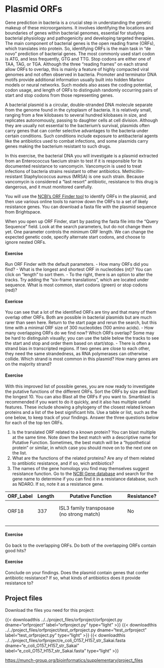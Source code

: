 
# Plasmid ORFs

Gene prediction in bacteria is a crucial step in understanding the genetic makeup of these microorganisms. It involves identifying the locations and boundaries of genes within bacterial genomes, essential for studying bacterial physiology and pathogenicity and developing targeted therapies. The main component of bacterial genes is the open reading frame (ORFs), which translates into protein. So, identifying ORFs is the main task in "de novo" prediction of bacterial genes. The most commonly used start codon is ATG, and less frequently, GTG and TTG. Stop codons are either one of TAA, TAG, or TGA. Although the three "reading frames" on each strand allow ORFs to overlap, this is mainly a feature of highly compacted viral genomes and not often observed in bacteria. Promoter and terminator DNA motifs provide additional information usually built into hidden Markov models or neural networks. Such models also asses the coding potential, codon usage, and length of ORFs to distinguish randomly occurring pairs of start and stop codons from those representing genes.

A bacterial plasmid is a circular, double-stranded DNA molecule separate from the genome found in the cytoplasm of bacteria. It is relatively small, ranging from a few kilobases to several hundred kilobases in size, and replicates autonomously, passing to daughter cells at cell division. Although they are usually not essential to the bacterium's survival, plasmids often carry genes that can confer selective advantages to the bacteria under certain conditions. Such conditions include exposure to antibacterial agents like the antibiotics used to combat infections, and some plasmids carry genes making the bacterium resistant to such drugs. 

In this exercise, the bacterial DNA you will investigate is a plasmid extracted from an Enterococcus faecium strain to test if it is responsible for its documented resistance to vancomycin. Vancomycin is used to treat infections of bacteria strains resistant to other antibiotics. Methicillin-resistant Staphylococcus aureus (MRSA) is one such strain. Because vancomycin is considered a "last resort" antibiotic, resistance to this drug is dangerous, and it must monitored carefully. 

You will use the [NCBI's ORF Finder tool](https://www.ncbi.nlm.nih.gov/orffinder/) to identify ORFs in the plasmid, and then use various online tools to narrow down the ORFs to a set of likely resistance genes. You can download a fasta file with the plasmid sequence from Brightspace. 

When you open up ORF Finder, start by pasting the fasta file into the "Query Sequence" field. Look at the search parameters, but do not change them yet. One parameter controls the minimum ORF length. We can change the expected genetic code, specify alternate start codons, and choose to ignore nested ORFs.

#### Exercise
Run ORF Finder with the default parameters. 
- How many ORFs did you find?
- What is the longest and shortest ORF in nucleotides (nt)? You can click on "length" to sort them.
- To the right, there is an option to alter the tracks. Try adding the "six-frame translations", which are located under sequence. What is most common, start codons (green) or stop codons (red)?

#### Exericse
You can see that a lot of the identified ORFs are tiny and that many of them overlap other ORFs. Both are possible in bacterial plasmids but are much rarer than seen here. Return to the start page and rerun the search, but this time with a minimal ORF size of 300 nucleotides (100 amino acids).
- How many overlapping ORFs do we find now? Which ORFs overlap? Some may be hard to distinguish visually; you can use the table below the tracks to see the start and stop and order them based on start/stop.
- There is often a strand bias in transcripted regions. If two genes are close to each other, they need the same strandedness, as RNA polymerases can otherwise collide. Which strand is most common in this plasmid? How many genes are on the majority strand?

#### Exercise
With this improved list of possible genes, you are now ready to investigate the putative functions of the different ORFs. Sort the ORFs by size and Blast the longest 10. You can also Blast all the ORFs if you want to. Smartblast is recommended if you want to do it quickly, and it also has multiple useful features. These include showing a phylogeny of the closest related known proteins and a list of the best significant hits. Use a table or list, such as the one below, to keep track of your findings. Answer the three questions below for each of the top ten ORFs. 

1. Is the translated ORF related to a known protein? You can blast multiple at the same time. Note down the best match with a descriptive name for Putative Function. Sometimes, the best match will be a "hypothetical protein" or similar, in which case you should move on to the next one on the list.
2. What are the functions of the related proteins? Are any of them related to antibiotic resistance, and if so, wich antibiotics?
3. The names of the gene homologs you find may themselves suggest resistance function. Go to the [NCBI Gene database](https://www.ncbi.nlm.nih.gov/gene) and search for the gene name to determine if you can find it in a resistance database, such as NDARO. If so, note it as a resistance gene.

| ORF_Label | 	Length |	Putative Function |	Resistance? |
| --- | --- | --- | --- |
|       |       |    |    |
|       |       |    |    |
| ORF18 |	337 | ISL3 family transposase (no strong match) | No |
|       |       |    |    |
|       |       |    |    |
|       |       |    |    |
|       |       |    |    |

#### Exercise
Go back to the overlapping ORFs. Do both of the overlapping ORFs contain good hits?

#### Exercise
Conclude on your findings. Does the plasmid contain genes that confer antibiotic resistance? If so, what kinds of antibiotics does it provide resistance to?


## Project files {.unnumbered}

Download the files you need for this project:

{{< downloadthis ../../project_files/orfproject/orfproject.py dname="orfproject" label="orfproject.py" type="light" >}}
{{< downloadthis ../../project_files/orfproject/test_orfproject.py dname="test_orfproject" label="test_orfproject.py" type="light" >}}
{{< downloadthis ../../project_files/orfproject/e_coli_O157_H157_str_Sakai.fasta dname="e_coli_O157_H157_str_Sakai" label="e_coli_O157_H157_str_Sakai.fasta" type="light" >}}

[https://munch-group.org/bioinformatics/supplementary/project_files](https://munch-group.org/bioinformatics/supplementary/project_files)


